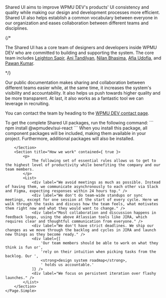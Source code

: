 
<Meta title="SUI/Getting Started" />

<Unstyled>
	<Page.Simple
		title="Getting Started"
		subtitle="Welcome to Shared UI! Shared UI is WPMU DEV's design system for its WordPress-based products. If you're starting to develop a WordPress plugin that matches our brand, you're in the right place."
	>
		<Section
			contained={ true }
			border={ true }
			style={{ paddingTop: 0 }}>
			<p>
				Shared UI aims to improve WPMU DEV's products' UI consistency and quality while making our design and development processes more efficient. Shared UI also helps establish a common vocabulary between everyone in our organization and eases collaboration between different teams and disciplines.
			</p>
			{/*<p>
				The Shared UI has a core team of designers and developers inside WPMU DEV who are committed to building and supporting the system. The core team includes <a href="https://wpmudev.com/profile/shia/" target="_blank" rel="nofollow">Leighton Sapir</a>, <a href="https://wpmudev.com/profile/atandilyan/" target="_blank" rel="nofollow">Ani Tandilyan</a>, <a href="https://wpmudev.com/profile/nilanbhasima/" target="_blank" rel="nofollow">Nilan Bhasima</a>, <a href="https://wpmudev.com/profile/Afia%20Udofia/" target="_blank" rel="nofollow">Afia Udofia</a>, and <a href="https://wpmudev.com/profile/pawankumar69512/" target="_blank" rel="nofollow">Pawan Kumar</a>.
			</p>*/}
			<p>
				Our public documentation makes sharing and collaboration between different teams easier while, at the same time, it increases the system's visibility and accountability. It also helps us push towards higher quality and be more transparent. At last, it also works as a fantastic tool we can leverage in recruiting.
			</p>
			<p>
				You can contact the team by heading to the <a href="https://wpmudev.com/contact/" target="_blank" rel="nofollow">WPMU DEV contact page</a>.
			</p>
		</Section>
		<Section
			contained={ true }
			border= { true }
			title="Installing Shared UI"
		>
			<p>
				To get the complete Shared UI packages, run the following command:
				```
					npm install @wpmudev/sui-react
				```
				When you install this package, all component packages will be included, making them available in your project. Furthermore, additional packages will also be installed.
				<List>
					<span label="@wpmudev/sui-css" />
					<span label="@wpmudev/sui-hooks" />
					<span label="@wpmudev/sui-utils" />
					<span label="@wpmudev/sui-icons" />
				</List>
			</p>
			
		</Section>
		<Section title="How we work" contained={ true }>
			<p>
				The following set of essential rules allows us to get to the highest level of productivity while benefiting the company and our team members.
			</p>
			<List>
				<div label="We avoid meetings as much as possible. Instead of having them, we communicate asynchronously to each other via Slack and Figma, expecting responses within 24 hours top." />
				<div label="We don't do team-wide standups or sync meetings, except for one session at the start of every cycle. Here we walk through the tasks and discuss how the team feels, what motivates them right now and what they would want to change." />
				<div label="Most collaboration and discussion happens in feedback loops, using the above Atlassian tools like JIRA, which requires clear and thoughtful communication from everyone." />
				<div label="We don't have strict deadlines. We ship our changes as we move through the backlog and cycles in JIRA and launch new things as they become ready." />
				<div label={[
					'Our team members should be able to work on what they think is fun or',
					'rely on their intuition when picking tasks from the backlog. Our ',
					<strong>design system roadmap</strong>,
					' holds us accountable.'
				]} />
				<div label="We focus on persistent iteration over flashy launches." />
			</List>
		</Section>
	</Page.Simple>
</Unstyled>

